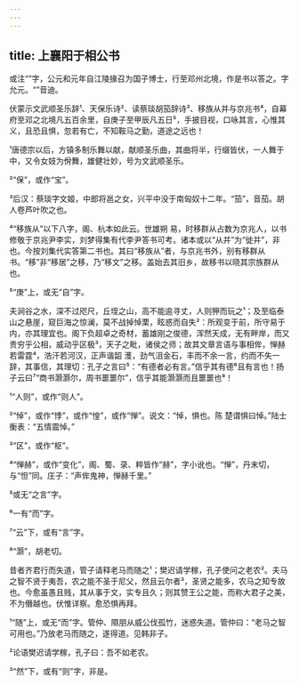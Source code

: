```yaml
---
---
---
```

title: 上襄阳于相公书
---







或注“”字，公元和元年自江陵掾召为国子博士，行至邓州北境，作是书以答之。字允元。“”音迪。

伏蒙示文武顺圣乐辞¹、天保乐诗²、读蔡琰胡笳辞诗³、移族从并与京兆书⁴，自幕府至邓之北境凡五百余里，自庚子至甲辰凡五日⁵，手披目视，口咏其言，心惟其义，且恐且惧，忽若有亡，不知鞍马之勤，道途之远也！

¹唐德宗以后，方镇多制乐舞以献，献顺圣乐曲，其曲将半，行缀皆伏，一人舞于中，又令女妓为佾舞，雄健壮妙，号为文武顺圣乐。

²“保”，或作“宝”。

³后汉：蔡琰字文姬，中郎将邕之女，兴平中没于南匈奴十二年。“笳”，音茄。胡人卷芦叶吹之也。

⁴“移族从”以下八字，阁、杭本如此云。世雄朔 易，时移群从占数为京兆人，以书修敬于京兆尹李实，刘梦得集有代李尹答书可考。诸本或以“从并”为“徙并”，非也。今按刘集代实答第二书也。其曰“移族从”者，与京兆书外，别有移群从书。“移”非“移居”之移，乃“移文”之移。盖始去其旧乡，故移书以晓其宗族群从也。

⁵“庚”上，或无“自”字。

夫涧谷之水，深不过咫尺，丘垤之山，高不能逾寻丈，人则狎而玩之¹；及至临泰山之悬崖，窥巨海之惊澜，莫不战掉悼栗，眩惑而自失²：所观变于前，所守易于内，亦其理宜也。阁下负超卓之奇材，蓄雄刚之俊德，浑然天成，无有畔岸，而又贵穷乎公相，威动乎区极³，天子之毗，诸侯之师；故其文章言语与事相侔，惮赫若雷霆⁴，浩汗若河汉，正声谐韶 濩，劲气沮金石，丰而不余一言，约而不失一辞，其事信，其理切：孔子之言曰⁵：“有德者必有言。”信乎其有德⁶且有言也！扬子云曰⁷“商书灏灏尔，周书噩噩尔”，信乎其能灏灏而且噩噩也⁸！

¹“人则”，或作“则人”。

²“悼”，或作“悸”，或作“惶”，或作“惮”。说文：“悼，惧也。陈 楚谓惧曰悼。”陆士衡表：“五情震悼。”

³“区”，或作“枢”。

⁴“惮赫”，或作“变化”，阁、蜀、录、粹皆作“赫”，字小讹也。“惮”，丹末切，与“怛”同。庄子：“声侔鬼神，惮赫千里。”

⁵或无“之言”字。

⁶一有“而”字。

⁷“云”下，或有“言”字。

⁸“灏”，胡老切。

昔者齐君行而失道，管子请释老马而随之¹；樊迟请学稼，孔子使问之老农²。夫马之智不贤于夷吾，农之能不圣于尼父，然且云尔者³，圣贤之能多，农马之知专故也。今愈虽愚且贱，其从事于文，实专且久；则其赞王公之能，而称大君子之美，不为僭越也。伏惟详察。愈恐惧再拜。

¹“随”上，或无“而”字。管仲、隰朋从威公伐孤竹，迷惑失道。管仲曰：“老马之智可用也。”乃放老马而随之，遂得道。见韩非子。

²论语樊迟请学稼，孔子曰：吾不如老农。

³“然”下，或有“则”字，非是。